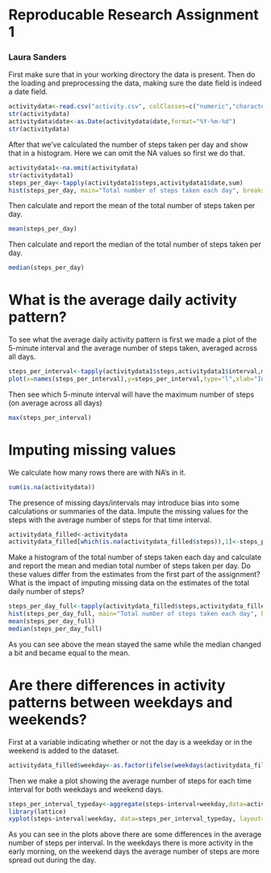# Reproducable Research Assignment 1
### Laura Sanders


First make sure that in your working directory the data is present.
Then do the loading and preprocessing the data, making sure the date field is indeed a date field.

```r
activitydata<-read.csv("activity.csv", colClasses=c("numeric","character","numeric"))
str(activitydata)
activitydata$date<-as.Date(activitydata$date,format="%Y-%m-%d")
str(activitydata)
```

After that we've calculated the number of steps taken per day and show that in a histogram.
Here we can omit the NA values so first we do that.
```r
activitydata1<-na.omit(activitydata)
str(activitydata1)
steps_per_day<-tapply(activitydata1$steps,activitydata1$date,sum)
hist(steps_per_day, main="Total number of steps taken each day", breaks=30,xlab="Steps per day", ylab="Frequency of steps per day")
```

Then calculate and report the mean of the total number of steps taken per day.
```r
mean(steps_per_day)
```

Then calculate and report the median of the total number of steps taken per day.
```r
median(steps_per_day)
```

# What is the average daily activity pattern?

To see what the average daily activity pattern is first we made a plot of the 5-minute interval and the average number of steps taken, averaged across all days.
```r
steps_per_interval<-tapply(activitydata1$steps,activitydata1$interval,mean)
plot(x=names(steps_per_interval),y=steps_per_interval,type="l",xlab="Interval", ylab="Average number of steps", main="Time series plot of the average number of steps per time interval.")

```

Then see which 5-minute interval will have the maximum number of steps (on average across all days)
```r
max(steps_per_interval)
```

# Imputing missing values

We calculate how many rows there are with NA's in it.
```r
sum(is.na(activitydata))
```

The presence of missing days/intervals may introduce bias into some calculations or summaries of the data.
Impute the missing values for the steps with the average number of steps for that time interval. 
```r
activitydata_filled<-activitydata
activitydata_filled[which(is.na(activitydata_filled$steps)),1]<-steps_per_interval[as.character(activitydata_filled[which(is.na(activitydata_filled$steps)),3])]
```

Make a histogram of the total number of steps taken each day and calculate and report the mean and median total number of steps taken per day. Do these values differ from the estimates from the first part of the assignment? What is the impact of imputing missing data on the estimates of the total daily number of steps?

```r
steps_per_day_full<-tapply(activitydata_filled$steps,activitydata_filled$date,sum)
hist(steps_per_day_full, main="Total number of steps taken each day", breaks=30,xlab="Steps per day", ylab="Frequency of steps per day",ylim=c(0,20))
mean(steps_per_day_full)
median(steps_per_day_full)
```

As you can see above the mean stayed the same while the median changed a bit and became equal to the mean.

# Are there differences in activity patterns between weekdays and weekends?

First at a variable indicating whether or not the day is a weekday or in the weekend is added to the dataset.
```r
activitydata_filled$weekday<-as.factor(ifelse(weekdays(activitydata_filled$date) %in% c("Saterday","Sunday"), "Weekend", "Weekday"))
```

Then we make a plot showing the average number of steps for each time interval for both weekdays and weekend days. 


```r
steps_per_interval_typeday<-aggregate(steps~interval+weekday,data=activitydata_filled, FUN=mean)
library(lattice)
xyplot(steps~interval|weekday, data=steps_per_interval_typeday, layout=c(1,2), type="l", xlab="Interval",ylab="Average number of steps", main="Average number of steps per time interval per type of weekday")
```


As you can see in the plots above there are some differences in the average number of steps per interval. In the weekdays there is more activity in the early morning, on the weekend days the average number of steps are more spread out during the day.
